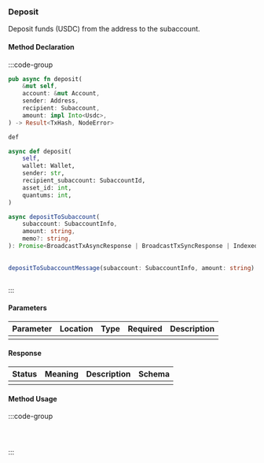### Deposit

Deposit funds (USDC) from the address to the subaccount.

#### Method Declaration

:::code-group

```rust [Rust]
pub async fn deposit(
    &mut self,
    account: &mut Account,
    sender: Address,
    recipient: Subaccount,
    amount: impl Into<Usdc>,
) -> Result<TxHash, NodeError>

def
```

```python [Python]
async def deposit(
    self,
    wallet: Wallet,
    sender: str,
    recipient_subaccount: SubaccountId,
    asset_id: int,
    quantums: int,
)
```

```typescript [TypeScript]
async depositToSubaccount(
    subaccount: SubaccountInfo,
    amount: string,
    memo?: string,
): Promise<BroadcastTxAsyncResponse | BroadcastTxSyncResponse | IndexedTx> 
 
 
depositToSubaccountMessage(subaccount: SubaccountInfo, amount: string): EncodeObject
```

```url [API]
```

:::

#### Parameters

| Parameter | Location | Type  | Required | Description |
| --------- | -------- | ----- | -------- | ----------- |
|           |          |       |          |             |

#### Response

| Status | Meaning | Description | Schema |
| ------ | ------- | ----------- | ------ |
|        |         |             |        |

#### Method Usage

:::code-group

```rust [Rust]
```

```python [Python]

```

```typescript [TypeScript]

```

:::
